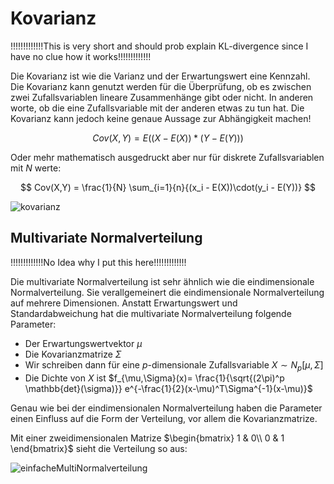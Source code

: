 # Kovarianz

!!!!!!!!!!!!!This is very short and should prob explain KL-divergence since I have no clue how it works!!!!!!!!!!!!!

Die Kovarianz ist wie die Varianz und der Erwartungswert eine Kennzahl. Die Kovarianz kann genutzt werden für die 
Überprüfung, ob es zwischen zwei Zufallsvariablen lineare Zusammenhänge gibt oder nicht. In anderen worte, ob die 
eine Zufallsvariable mit der anderen etwas zu tun hat. Die Kovarianz kann jedoch keine genaue Aussage zur Abhängigkeit machen!

$$
Cov(X,Y) = E((X - E(X))*(Y-E(Y)))
$$

Oder mehr mathematisch ausgedruckt aber nur für diskrete Zufallsvariablen mit $N$ werte:

$$
Cov(X,Y) = \frac{1}{N} \sum_{i=1}{n}{(x_i - E(X))\cdot(y_i - E(Y))}
$$

![kovarianz](/maths/kovarianz.gif)

## Multivariate Normalverteilung

!!!!!!!!!!!!!No Idea why I put this here!!!!!!!!!!!!!

Die multivariate Normalverteilung ist sehr ähnlich wie die eindimensionale Normalverteilung. Sie verallgemeinert 
die eindimensionale Normalverteilung auf mehrere Dimensionen. Anstatt Erwartungswert und Standardabweichung hat die 
multivariate Normalverteilung folgende Parameter:

- Der Erwartungswertvektor $\mu$
- Die Kovarianzmatrize $\Sigma$
- Wir schreiben dann für eine $p$-dimensionale Zufallsvariable $X \sim N_p[\mu,\Sigma]$
- Die Dichte von $X$ ist $f_{\mu,\Sigma}(x)= \frac{1}{\sqrt{(2\pi)^p \mathbb{det}(\sigma)}} e^{-\frac{1}{2}(x-\mu)^T\Sigma^{-1}(x-\mu)}$

Genau wie bei der eindimensionalen Normalverteilung haben die Parameter einen Einfluss auf die Form der Verteilung, 
vor allem die Kovarianzmatrize.

Mit einer zweidimensionalen Matrize $\begin{bmatrix}
1 & 0\\
0 & 1
\end{bmatrix}$ sieht die Verteilung so aus:

![einfacheMultiNormalverteilung](/maths/einfacheMultiNormalverteilung.png)
